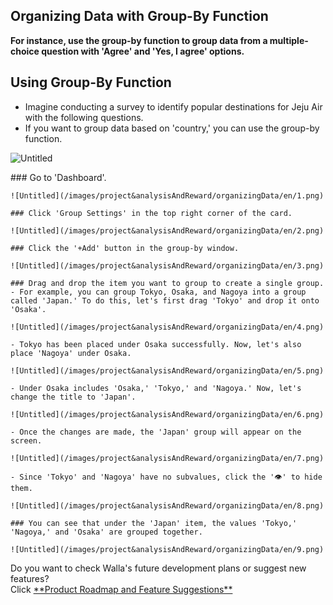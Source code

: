 
## Organizing Data with Group-By Function

<Callout type='info' emoji="🔔">**For instance, use the group-by function to group data from a multiple-choice question with 'Agree' and 'Yes, I agree' options.**</Callout>

## Using Group-By Function

- Imagine conducting a survey to identify popular destinations for Jeju Air with the following questions.
- If you want to group data based on 'country,' you can use the group-by function.

![Untitled](/images/project&analysisAndReward/organizingData/en/0.png)

<Steps>
    ### Go to 'Dashboard'.

    ![Untitled](/images/project&analysisAndReward/organizingData/en/1.png)

    ### Click 'Group Settings' in the top right corner of the card.

    ![Untitled](/images/project&analysisAndReward/organizingData/en/2.png)

    ### Click the '+Add' button in the group-by window.

    ![Untitled](/images/project&analysisAndReward/organizingData/en/3.png)

    ### Drag and drop the item you want to group to create a single group.
    - For example, you can group Tokyo, Osaka, and Nagoya into a group called 'Japan.' To do this, let's first drag 'Tokyo' and drop it onto 'Osaka'.

    ![Untitled](/images/project&analysisAndReward/organizingData/en/4.png)

    - Tokyo has been placed under Osaka successfully. Now, let's also place 'Nagoya' under Osaka.

    ![Untitled](/images/project&analysisAndReward/organizingData/en/5.png)

    - Under Osaka includes 'Osaka,' 'Tokyo,' and 'Nagoya.' Now, let's change the title to 'Japan'.

    ![Untitled](/images/project&analysisAndReward/organizingData/en/6.png)

    - Once the changes are made, the 'Japan' group will appear on the screen.

    ![Untitled](/images/project&analysisAndReward/organizingData/en/7.png)

    - Since 'Tokyo' and 'Nagoya' have no subvalues, click the '👁' to hide them.

    ![Untitled](/images/project&analysisAndReward/organizingData/en/8.png)

    ### You can see that under the 'Japan' item, the values 'Tokyo,' 'Nagoya,' and 'Osaka' are grouped together.

    ![Untitled](/images/project&analysisAndReward/organizingData/en/9.png)

</Steps>

<Callout type='info' emoji="🔔">
    Do you want to check Walla's future development plans or suggest new features? <br/>Click <a
    href='https://app.walla.my/support/featureRequest'
    target="_blank"
    rel="noopener noreferrer"
    style={{textDecoration: 'underline'}}>**Product
    Roadmap and Feature Suggestions**</a>
</Callout>